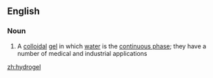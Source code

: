 ==English==

===Noun===
{{wikipedia}}
{{en-noun}}

# A [[colloidal]] [[gel]] in which [[water]] is the [[continuous phase]]; they have a number of medical and industrial applications

[[zh:hydrogel]]